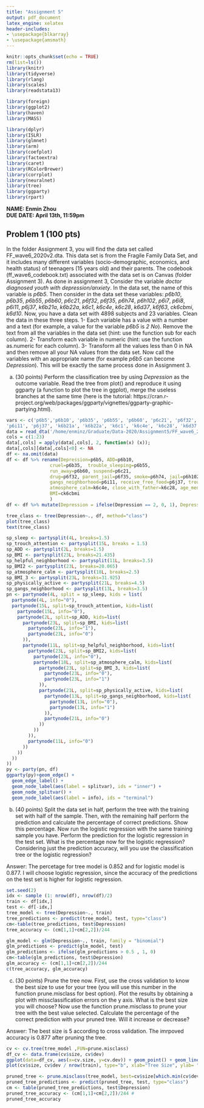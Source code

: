 ```yaml
---
title: "Assignment 5"
output: pdf_document
latex_engine: xelatex
header-includes:
- \usepackage{blkarray}
- \usepackage{amsmath}
---
```





```r
knitr::opts_chunk$set(echo = TRUE)
rm(list=ls())
library(knitr)
library(tidyverse)
library(rlang)
library(scales)
library(readstata13)

library(foreign)
library(ggplot2)
library(haven)
library(MASS)

library(dplyr)
library(ISLR)
library(glmnet)
library(arm)
library(coefplot)
library(factoextra)
library(caret)
library(RColorBrewer)
library(corrplot)
library(neuralnet)
library(tree)
library(ggparty)
library(rpart)
```


**NAME: Enmin Zhou **  
**DUE DATE: April 13th, 11:59pm** 

## Problem 1 (100 pts)

In the folder Assignment 3, you will find the data set called FF_wave6_2020v2.dta. This data set is from the Fragile Family Data Set, and it includes many different variables (socio-demographic, economics, and health status) of teenagers (15 years old) and their parents.
The codebook (ff_wave6_codebook.txt) associated with the data set is on Canvas (folder Assignment 3). As done in assignment 3, Consider the variable _doctor diagnosed youth with depression/anxiety_. In the data set, the name of this variable is _p6b5_. Then consider in the data set these variables: _p6b10_, _p6b35_, _p6b55_, _p6b60_, _p6c21_, _p6f32_, _p6f35_, _p6h74_, _p6h102_, _p6i7_, _p6i8_, _p6i11_, _p6j37_, _k6b21a_, _k6b22a_, _k6c1_, _k6c4e_, _k6c28_, _k6d37_, _k6f63_, _ck6cbmi_, _k6d10_. Now, you have a data set with 4898 subjects and 23 variables. Clean the data in these three steps. 1- Each variable has a value with a number and a text (for example, a value for the variable _p6b5_ is _2 No_). Remove the text from all the variables in the data set (hint: use the function sub for each column). 2- Transform each variable in numeric (hint: use the function as.numeric for each column). 3- Transform all the values less than 0 in NA and then remove all your NA values from the data set. Now call the variables with an appropriate name (for example _p6b5_ can become _Depression_). This will be exactly the same process done in Assignment 3.




(a) (30 points) Perform the classification tree by using  _Depression_ as the outcome variable. Read the tree from plot() and reproduce it using ggparty (a function to plot the tree in ggplot), merge the useless branches at the same time (here is the tutorial: https://cran.r-project.org/web/packages/ggparty/vignettes/ggparty-graphic-partying.html). 

```r
vars <- c('p6b5','p6b10', 'p6b35', 'p6b55', 'p6b60', 'p6c21', 'p6f32', 'p6f35', 'p6h74', 'p6h102', 'p6i7', 'p6i8',
'p6i11', 'p6j37', 'k6b21a', 'k6b22a', 'k6c1', 'k6c4e', 'k6c28', 'k6d37', 'k6f63', 'ck6cbmi', 'k6d10')
data = read_dta('/home/enminz/Graduate/Data-2020/Assignment5/FF_wave6_2020v2.dta', col_select = vars)
cols = c(1:23)
data[,cols] = apply(data[,cols], 2, function(x) (x));
data[,cols][data[,cols]<0] <- NA
df <- na.omit(data)
df <- df %>% rename(Depression=p6b5, ADD=p6b10,
                cruel=p6b35,  trouble_sleeping=p6b55,
                run_away=p6b60, suspend=p6c21,
                drug=p6f32, parent_jail=p6f35, smoke=p6h74, jail=p6h102, helpful_neighborhood=p6i7, close_knit_neighborhood=p6i8,
                gangs_neighborhood=p6i11, receive_free_food=p6j37, trouch_attention=k6b21a, athletic=k6b22a, biological_parent_relationship=k6c1,
                atmosphere_calm=k6c4e, close_with_father=k6c28, age_menstruated=k6d10, physically_active=k6d37, marijuana=k6f63,
                BMI=ck6cbmi
                )
df <- df %>% mutate(Depression = ifelse(Depression == 2, 0, 1), Depression = as.factor(Depression))

tree_class <- tree(Depression~., df, method="class")
plot(tree_class)
text(tree_class)
```
```r
sp_sleep <- partysplit(4L, breaks=1.5)
sp_trouch_attention <- partysplit(15L, breaks = 1.5)
sp_ADD <- partysplit(2L, breaks=1.5)
sp_BMI <- partysplit(23L, breaks=21.435)
sp_helpful_neighborhood <- partysplit(11L, breaks=3.5)
sp_BMI2 <- partysplit(23L, breaks=20.065)
sp_atmosphere_calm <- partysplit(18L, breaks=2.5)
sp_BMI_3 <- partysplit(23L, breaks=31.925)
sp_physically_active <- partysplit(21L, breaks=4.5)
sp_gangs_neighborhood <- partysplit(13L, breaks=3.5)
pn <- partynode(4L, split = sp_sleep, kids = list(
  partynode(4L, info="0"),
  partynode(15L, split=sp_trouch_attention, kids=list(
    partynode(15L, info="0"), 
    partynode(2L, split=sp_ADD, kids=list(
      partynode(23L, split=sp_BMI, kids=list(
        partynode(23L, info="1"),
        partynode(23L, info="0")
      )),
      partynode(11L, split=sp_helpful_neighborhood, kids=list(
        partynode(23L, split=sp_BMI2, kids=list(
          partynode(23L, info="0"),
          partynode(18L, split=sp_atmosphere_calm, kids=list(
            partynode(23L, split=sp_BMI_3, kids=list(
              partynode(23L, info="0"),
              partynode(23L, info="1")
            )),
            partynode(21L, split=sp_physically_active, kids=list(
              partynode(13L, split=sp_gangs_neighborhood, kids=list(
                partynode(13L, info="0"),
                partynode(13L, info="1")
              )),
              partynode(21L, info="0")
            ))
          ))
        )),
        partynode(11L, info="0")
      ))
    ))
  ))
))
py <- party(pn, df)
ggparty(py)+geom_edge() +
  geom_edge_label() +
  geom_node_label(aes(label = splitvar), ids = "inner") +
  geom_node_splitvar() +
  geom_node_label(aes(label = info), ids = "terminal")
```


(b) (40 points) Split the data set in half, perform the tree with the training set with half of the sample. Then, with the remaining half perform the prediction and calculate the percentage of correct predictions. Show this percentage. Now run the logistic regression with the same training sample you have. Perform the prediction for the logistic regression in the test set. What is the percentage now for the logistic regression? Considering just the prediction accuracy, will you use the classification tree or the logistic regression?

Answer: The percetage for tree model is 0.852 and for logistic model is 0.877. I will choose logistic regression, since the accuracy of the predictions on the test set is higher for logistic regression.
```r
set.seed(2)
idx <- sample (1: nrow(df), nrow(df)/2)
train <- df[idx,]
test <- df[-idx,]
tree_model <- tree(Depression~., train)
tree_predictions <- predict(tree_model, test, type="class")
cm<-table(tree_predictions, test$Depression)
tree_accuracy <- (cm[1,1]+cm[2,2])/244

glm_model <- glm(Depression~., train, family = "binomial")
glm_predictions <- predict(glm_model, test)
glm_predictions <- ifelse(glm_predictions > 0.5 , 1, 0)
cm<-table(glm_predictions, test$Depression)
glm_accuracy <- (cm[1,1]+cm[2,2])/244
c(tree_accuracy, glm_accuracy)
```


(c) (30 points) Prune the tree now. First, use the cross validation to know the best size to use for your tree (you will use this number in the function prune.misclass for best option). Plot the results by obtaining a plot with missclassification errors on the y axis. What is the best size you will choose? Now use the function prune.misclass to prune your tree with the best value selected. Calculate the percentage of the correct prediction with your pruned tree. Will it increase or decrease? 

Answer: The best size is 5 according to cross validation. The imrpoved accuracy is 0.877 after pruning the tree.

```r
cv <- cv.tree(tree_model ,FUN=prune.misclass)
df_cv <- data.frame(cv$size, cv$dev)
ggplot(data=df_cv, aes(x=cv.size, y=cv.dev)) + geom_point() + geom_line()
plot(cv$size, cv$dev / nrow(train), type="b", xlab="Tree Size", ylab= "CV Missclassification Rate")
```
```r
pruned_tree <- prune.misclass(tree_model, best=cv$size[which.min(cv$dev[1:length(cv$dev)-1])])
pruned_tree_predictions <- predict(pruned_tree, test, type="class")
cm <- table(pruned_tree_predictions, test$Depression)
pruned_tree_accuracy <- (cm[1,1]+cm[2,2])/244 #
pruned_tree_accuracy
```

